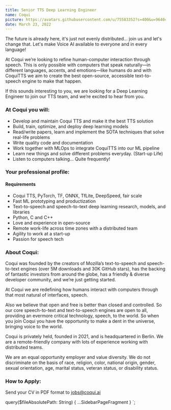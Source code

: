 ```yaml
---
title: Senior TTS Deep Learning Engineer
name: Coqui
picture: https://avatars.githubusercontent.com/u/75583352?s=400&u=9640c480b84c161c8976d1ebbf2ec3f803f9d82e&v=4
date: March 23, 2022
---
```



The future is already here, it's just not evenly distributed... join us and let's change that. Let's make
Voice AI available to everyone and in every language!

At Coqui we’re looking to refine human-computer interaction through speech. This is only possible with computers
that speak naturally—in different languages, accents, and emotions—like humans do and with CoquiTTS we aim to
create the best open-source, accessible text-to-speech engine to make that happen.

If this sounds interesting to you, we are looking for a Deep Learning Engineer to join our TTS team, and we’re
excited to hear from you.

<!-- markdownlint-disable no-trailing-punctuation -->

### At Coqui you will:

- Develop and maintain Coqui TTS and make it the best TTS solution
- Build, train, optimize, and deploy deep learning models
- Read/write papers, learn and implement the SOTA techniques that solve real-life problems
- Write quality code and documentation
- Work together with MLOps to integrate CoquiTTS into our ML pipeline
- Learn new things and solve different problems everyday. (Start-up Life)
- Listen to computers talking… Quite frequently!

### Your professional profile:

#### Requirements

- Coqui TTS, PyTorch, TF, ONNX, TfLite, DeepSpeed, fair scale
- Fast ML prototyping and productization
- Text-to-speech and speech-to-text deep learning research, models, and libraries
- Python, C and C++
- Love and experience in open-source
- Remote work-life across time zones with a distributed team
- Agility to work at a start-up
- Passion for speech tech

### About Coqui:

Coqui was founded by the creators of Mozilla’s text-to-speech and speech-to-text engines (over 5M downloads and
30K GitHub stars), has the backing of fantastic investors from around the globe,
has a friendly & diverse developer community, and we’re just getting started.

At Coqui we are redefining how humans interact with computers through that most natural of interfaces, speech.

Also we believe that open and free is better than closed and controlled. So our core speech-to-text and text-to-speech
engines are open to all, providing an evermore critical technology, speech, to the world. So when you join Coqui
you have the opportunity to make a dent in the universe, bringing voice to the world.

Coqui is privately held, founded in 2021, and is headquartered in Berlin. We are a remote-friendly company with lots
of experience working with distributed teams.

We are an equal opportunity employer and value diversity. We do not discriminate on the basis of race, religion,
color, national origin, gender, sexual orientation, age, marital status, veteran status, or disability status.

### How to Apply:

Send your CV in PDF format to jobs@coqui.ai

<!-- markdownlint-enable line-length -->

  query($fileAbsolutePath: String) {
    ...SidebarPageFragment
  }
`;
